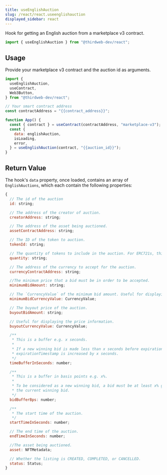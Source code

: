 ---
title: useEnglishAuction
slug: /react/react.useenglishauction
displayed_sidebar: react
---


Hook for getting an English auction from a marketplace v3 contract.

```jsx
import { useEnglishAuction } from "@thirdweb-dev/react";
```

## Usage

Provide your marketplace v3 contract and the auction id as arguments.

```jsx
import {
  useEnglishAuction,
  useContract,
  Web3Button,
} from "@thirdweb-dev/react";

// Your smart contract address
const contractAddress = "{{contract_address}}";

function App() {
  const { contract } = useContract(contractAddress, "marketplace-v3");
  const {
    data: englishAuction,
    isLoading,
    error,
  } = useEnglishAuction(contract, "{{auction_id}}");
}
```

## Return Value

The hook's `data` property, once loaded, contains an array of `EnglishAuctions`, which each contain the following properties:

```jsx
{
  // The id of the auction
  id: string;

  // The address of the creator of auction.
  creatorAddress: string;

  // The address of the asset being auctioned.
  assetContractAddress: string;

  // The ID of the token to auction.
  tokenId: string;

  // The quantity of tokens to include in the auction. For ERC721s, this value should always be 1
  quantity: string;

  // The address of the currency to accept for the auction.
  currencyContractAddress: string;

  //The minimum price that a bid must be in order to be accepted.
  minimumBidAmount: string;

  // The `CurrencyValue` of the minimum bid amount. Useful for displaying the price information.
  minimumBidCurrencyValue: CurrencyValue;

  // The buyout price of the auction.
  buyoutBidAmount: string;

  // Useful for displaying the price information.
  buyoutCurrencyValue: CurrencyValue;

  /**
   * This is a buffer e.g. x seconds.
   *
   * If a new winning bid is made less than x seconds before expirationTimestamp, the
   * expirationTimestamp is increased by x seconds.
   */
  timeBufferInSeconds: number;

  /**
   * This is a buffer in basis points e.g. x%.
   *
   * To be considered as a new winning bid, a bid must be at least x% greater than
   * the current winning bid.
   */
  bidBufferBps: number;

  /**
   * The start time of the auction.
   */
  startTimeInSeconds: number;

  // The end time of the auction.
  endTimeInSeconds: number;

  //The asset being auctioned.
  asset: NFTMetadata;

  // Whether the listing is CREATED, COMPLETED, or CANCELLED.
  status: Status;
}
```
